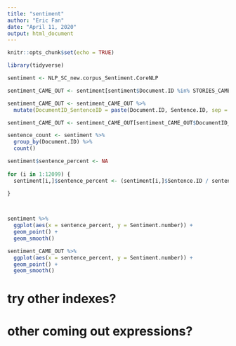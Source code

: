 ---
title: "sentiment"
author: "Eric Fan"
date: "April 11, 2020"
output: html_document
---

```{r setup, include=FALSE}
knitr::opts_chunk$set(echo = TRUE)
```

```{r}
library(tidyverse)
```

```{r}
sentiment <- NLP_SC_new.corpus_Sentiment.CoreNLP
```

```{r}
sentiment_CAME_OUT <- sentiment[sentiment$Document.ID %in% STORIES_CAME_OUT_LIST$DocumentID,]

sentiment_CAME_OUT <- sentiment_CAME_OUT %>%
  mutate(DocumentID_SentenceID = paste(Document.ID, Sentence.ID, sep = "_"))

sentiment_CAME_OUT <- sentiment_CAME_OUT[sentiment_CAME_OUT$DocumentID_SentenceID %in% come_out_sentence,]
```

```{r}
sentence_count <- sentiment %>%
  group_by(Document.ID) %>%
  count()

sentiment$sentence_percent <- NA
  
for (i in 1:12099) {
  sentiment[i,]$sentence_percent <- (sentiment[i,]$Sentence.ID / sentence_count[sentence_count$Document.ID == sentiment[i,]$Document.ID,]$n * 100)
  
}



sentiment %>%
  ggplot(aes(x = sentence_percent, y = Sentiment.number)) +
  geom_point() +
  geom_smooth()

sentiment_CAME_OUT %>%
  ggplot(aes(x = sentence_percent, y = Sentiment.number)) +
  geom_point() +
  geom_smooth()
```

# try other indexes?
# other coming out expressions?
